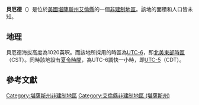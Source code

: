 {{noteTA
|G1=USState
|G2=地名
|G3=Unit
}}
{{Infobox settlement
|official_name            = 貝厄德
|native_name              = Bayard
|settlement_type          = [[非建制地區|非建制地區]]
|image_skyline            = 
|imagesize                = 
|pushpin_map              = USA Kansas
|pushpin_label            = 貝厄德
|pushpin_label_position   = top
|pushpin_map_caption      = 貝厄德在堪薩斯州的位置
|subdivision_type         = [[世界政區索引|國家]]
|subdivision_type1        = [[美国州份|州份]]
|subdivision_type2        = [[堪薩斯州行政区划|縣]]
|subdivision_name         = [[美国|美国]]
|subdivision_name1        = [[堪薩斯州|堪薩斯州]]
|subdivision_name2        = [[艾倫縣_(堪薩斯州)|艾倫縣]]
|elevation_ft             = 1020
|elevation_footnotes    = <ref name="GR3">{{cite web|url=http://geonames.usgs.gov|accessdate=2016-11-17|title=US Board on Geographic Names|publisher=[[美國地質調查局|美國地質調查局]]|date=2007-10-25|archive-date=2012-02-26|archive-url=https://www.webcitation.org/65jET5cdV?url=http://geonames.usgs.gov/|dead-url=no}}</ref>
|area_total_km2           = 
|area_total_sq_mi         = 
|area_land_km2            = 
|area_land_sq_mi          = 
|area_water_km2           = 
|area_water_sq_mi         = 
|population_as_of         = 
|population_footnotes     = 
|population_total         = 
|population_metro         = 
|population_density_km2   = 
|population_density_sq_mi = 
|timezone                 = [[北美中部時區|北美中部時區]]
|utc_offset               = -6
|coordinates              = {{coord|37|59|37|N|95|9|47|W|region:US-IA|display=inline,title}}
| coor_pinpoint           = 
| coordinates_footnotes   = 
|timezone_DST             = CDT
|utc_offset_DST           = -5
|area_code = {{link-en|电话区号620|Area code 620|620}}
|postal_code_type       = [[郵政編碼|郵政編碼]]
|postal_code            = 
|blank_name             = [[聯邦資訊處理標準|FIPS ID]]
|blank_info             = 20-04650<ref name="GR3" />
|blank1_name = [[地名信息系统|GNIS ID]]
|blank1_info = 482698<ref name="GR3" />
}}
'''貝厄德'''（{{lang-en|Bayard}}）是位於[[美國|美國]][[堪薩斯州|堪薩斯州]][[艾倫縣_(堪薩斯州)|艾倫縣]]的一個[[非建制地區|非建制地區]]。該地的面積和人口皆未知。
== 地理 ==
貝厄德海拔高度為1020英呎。而該地所採用的時區為[[UTC-6|UTC-6]]，即[[北美東部時區|北美東部時區]]（CST）。同時該地設有[[夏令時間|夏令時間]]，為UTC-6調快一小時，即[[UTC-5|UTC-5]]（CDT）。

== 參考文獻 ==
{{reflist}}

{{艾倫縣 (堪薩斯州)}}
[[Category:堪薩斯州非建制地區|Category:堪薩斯州非建制地區]]
[[Category:艾倫縣非建制地區_(堪薩斯州)|Category:艾倫縣非建制地區 (堪薩斯州)]]

{{Kansas-geo-stub}}